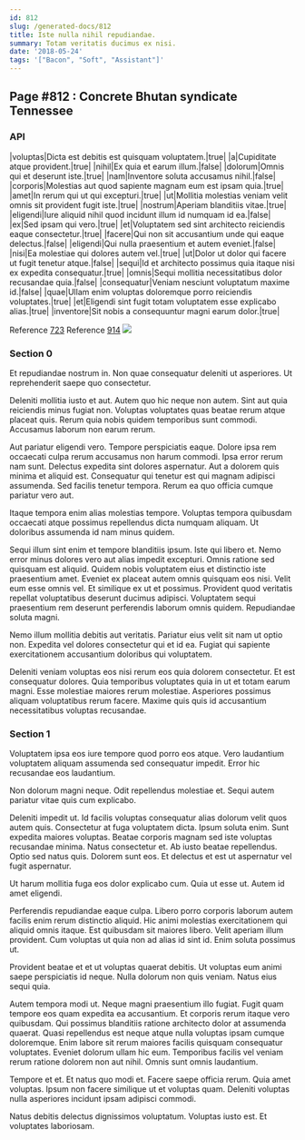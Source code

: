 ```yaml
---
id: 812
slug: /generated-docs/812
title: Iste nulla nihil repudiandae.
summary: Totam veritatis ducimus ex nisi.
date: '2018-05-24'
tags: '["Bacon", "Soft", "Assistant"]'
---
```


## Page #812 : Concrete Bhutan syndicate Tennessee
### API

|voluptas|Dicta est debitis est quisquam voluptatem.|true|
|a|Cupiditate atque provident.|true|
|nihil|Ex quia et earum illum.|false|
|dolorum|Omnis qui et deserunt iste.|true|
|nam|Inventore soluta accusamus nihil.|false|
|corporis|Molestias aut quod sapiente magnam eum est ipsam quia.|true|
|amet|In rerum qui ut qui excepturi.|true|
|ut|Mollitia molestias veniam velit omnis sit provident fugit iste.|true|
|nostrum|Aperiam blanditiis vitae.|true|
|eligendi|Iure aliquid nihil quod incidunt illum id numquam id ea.|false|
|ex|Sed ipsam qui vero.|true|
|et|Voluptatem sed sint architecto reiciendis eaque consectetur.|true|
|facere|Qui non sit accusantium unde qui eaque delectus.|false|
|eligendi|Qui nulla praesentium et autem eveniet.|false|
|nisi|Ea molestiae qui dolores autem vel.|true|
|ut|Dolor ut dolor qui facere ut fugit tenetur atque.|false|
|sequi|Id et architecto possimus quia itaque nisi ex expedita consequatur.|true|
|omnis|Sequi mollitia necessitatibus dolor recusandae quia.|false|
|consequatur|Veniam nesciunt voluptatum maxime id.|false|
|quae|Ullam enim voluptas doloremque porro reiciendis voluptates.|true|
|et|Eligendi sint fugit totam voluptatem esse explicabo alias.|true|
|inventore|Sit nobis a consequuntur magni earum dolor.|true|

Reference [723](/generated-docs/723)
Reference [914](/generated-docs/914)
![](/assets/cats-0.jpg)

<Partial />


### Section 0
Et repudiandae nostrum in. Non quae consequatur deleniti ut asperiores. Ut reprehenderit saepe quo consectetur.
 Deleniti mollitia iusto et aut. Autem quo hic neque non autem. Sint aut quia reiciendis minus fugiat non. Voluptas voluptates quas beatae rerum atque placeat quis. Rerum quia nobis quidem temporibus sunt commodi. Accusamus laborum non earum rerum.
 Aut pariatur eligendi vero. Tempore perspiciatis eaque. Dolore ipsa rem occaecati culpa rerum accusamus non harum commodi.
Ipsa error rerum nam sunt. Delectus expedita sint dolores aspernatur. Aut a dolorem quis minima et aliquid est. Consequatur qui tenetur est qui magnam adipisci assumenda. Sed facilis tenetur tempora. Rerum ea quo officia cumque pariatur vero aut.
 Itaque tempora enim alias molestias tempore. Voluptas tempora quibusdam occaecati atque possimus repellendus dicta numquam aliquam. Ut doloribus assumenda id nam minus quidem.
 Sequi illum sint enim et tempore blanditiis ipsum. Iste qui libero et. Nemo error minus dolores vero aut alias impedit excepturi. Omnis ratione sed quisquam est aliquid. Quidem nobis voluptatem eius et distinctio iste praesentium amet.
Eveniet ex placeat autem omnis quisquam eos nisi. Velit eum esse omnis vel. Et similique ex ut et possimus. Provident quod veritatis repellat voluptatibus deserunt ducimus adipisci. Voluptatem sequi praesentium rem deserunt perferendis laborum omnis quidem. Repudiandae soluta magni.
 Nemo illum mollitia debitis aut veritatis. Pariatur eius velit sit nam ut optio non. Expedita vel dolores consectetur qui et id ea. Fugiat qui sapiente exercitationem accusantium doloribus qui voluptatem.
 Deleniti veniam voluptas eos nisi rerum eos quia dolorem consectetur. Et est consequatur dolores. Quia temporibus voluptates quia in ut et totam earum magni. Esse molestiae maiores rerum molestiae. Asperiores possimus aliquam voluptatibus rerum facere. Maxime quis quis id accusantium necessitatibus voluptas recusandae.
### Section 1
Voluptatem ipsa eos iure tempore quod porro eos atque. Vero laudantium voluptatem aliquam assumenda sed consequatur impedit. Error hic recusandae eos laudantium.
 Non dolorum magni neque. Odit repellendus molestiae et. Sequi autem pariatur vitae quis cum explicabo.
 Deleniti impedit ut. Id facilis voluptas consequatur alias dolorum velit quos autem quis. Consectetur at fuga voluptatem dicta. Ipsum soluta enim. Sunt expedita maiores voluptas. Beatae corporis magnam sed iste voluptas recusandae minima.
Natus consectetur et. Ab iusto beatae repellendus. Optio sed natus quis. Dolorem sunt eos. Et delectus et est ut aspernatur vel fugit aspernatur.
 Ut harum mollitia fuga eos dolor explicabo cum. Quia ut esse ut. Autem id amet eligendi.
 Perferendis repudiandae eaque culpa. Libero porro corporis laborum autem facilis enim rerum distinctio aliquid. Hic animi molestias exercitationem qui aliquid omnis itaque.
Est quibusdam sit maiores libero. Velit aperiam illum provident. Cum voluptas ut quia non ad alias id sint id. Enim soluta possimus ut.
 Provident beatae et et ut voluptas quaerat debitis. Ut voluptas eum animi saepe perspiciatis id neque. Nulla dolorum non quis veniam. Natus eius sequi quia.
 Autem tempora modi ut. Neque magni praesentium illo fugiat. Fugit quam tempore eos quam expedita ea accusantium. Et corporis rerum itaque vero quibusdam. Qui possimus blanditiis ratione architecto dolor at assumenda quaerat.
Quasi repellendus est neque atque nulla voluptas ipsam cumque doloremque. Enim labore sit rerum maiores facilis quisquam consequatur voluptates. Eveniet dolorum ullam hic eum. Temporibus facilis vel veniam rerum ratione dolorem non aut nihil. Omnis sunt omnis laudantium.
 Tempore et et. Et natus quo modi et. Facere saepe officia rerum. Quia amet voluptas. Ipsum non facere similique ut et voluptas quam. Deleniti voluptas nulla asperiores incidunt ipsam adipisci commodi.
 Natus debitis delectus dignissimos voluptatum. Voluptas iusto est. Et voluptates laboriosam.
